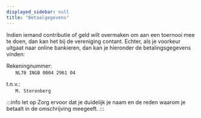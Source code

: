 ```yaml
---
displayed_sidebar: null
title: "Betaalgegevens"
---
```


Indien iemand contributie of geld wilt overmaken om aan een toernooi mee te doen, dan kan het bij de vereniging contant. Echter, als je voorkeur uitgaat naar online bankieren, dan kan je hieronder de betalingsgegevens vinden:

Rekeningnummer:<br/>
&nbsp;&nbsp;&nbsp;&nbsp;&nbsp;&nbsp;`NL78 INGB 0004 2961 04`

t.n.v.:<br/> 
&nbsp;&nbsp;&nbsp;&nbsp;&nbsp;&nbsp;`M. Sterenberg`

:::info let op
Zorg ervoor dat je duidelijk je naam en de reden waarom je betaalt in de omschrijving meegeeft.
:::
